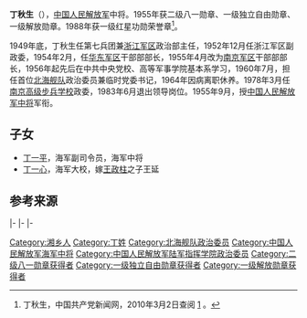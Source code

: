{{noteTA
|1=zh:蒋介石;zh-hans:蒋介石;zh-hk:蒋介石;zh-tw:蒋中正;
|2=zh:斯大林;zh-hans:斯大林;zh-hk:史太林;zh-tw:史達林;
|3=zh:赫鲁晓夫;zh-hans:赫鲁晓夫;zh-hk:赫鲁曉夫;zh-tw:赫鲁雪夫;
|4=zh-cn:朝鲜战争; zh-sg:韩战; zh-tw:韓戰; zh-hk:韓戰;
}}
{{Infobox_officeholder
| name = 丁秋生
| image name = Dingqiusheng.jpg
| width = 200
| now = 
| period = 
| Sex =
| different name = 
| party = {{中国共产党}}
| nationality = {{PRC}}
| Native place =
| date of birth = 1913年11月9日
| place of birth = {{ROC-1912}}[[湖南省|湖南省]][[湘乡县|湘乡县]]莲花桥区塘家冲谢家保
| date of death = {{death date and age|1995|1|4|1913|11|9}}
| place of death = {{PRC}}[[北京|北京]]
| religion = [[共产主义|共产主义]]
| spouse = 
| relatives = 
| educate = 
* 1933年12月，红军大学第一期政治科
* 抗日军政大学
* 1956年，中共中央党校学习
* 1957年，高等军事学院
| past =
* 红3军团第4师第10团连政治指导员、红9军团第14师第41团政治委员、红3军团第5师第13团中共总支书记
* 八路军山东纵队第1旅政治部主任、鲁中军区第4团政治委员、鲁南军区政治部主任
* 山东野战军第8师政治委员、华东野战军第3纵队政治委员、第三野战军第22军政治委员
* 第7兵团兼浙江军区政治部主任，浙江军区副政治委员，华东军区、南京军区干部部部长
* 人民解放军海军北海舰队政治委员
| work =
* 《源泉》
}}
'''丁秋生'''（{{bd|1913年|11月9日|1995年|1月4日}}），[[中国人民解放军|中国人民解放军]]中将。1955年获二级八一勋章、一级独立自由勋章、一级解放勋章。1988年获一级红星功勋荣誉章<ref name="官方">丁秋生，中国共产党新闻网，2010年3月2日查阅 [http://dangshi.people.com.cn/GB/165617/165618/166491/167908/9975156.html] {{Wayback|url=http://dangshi.people.com.cn/GB/165617/165618/166491/167908/9975156.html |date=20091122041440 }}。</ref>。

1949年底，丁秋生任第七兵团兼[[浙江军区|浙江军区]]政治部主任，1952年12月任浙江军区副政委，1954年2月，任[[华东军区|华东军区]]干部部部长，1955年4月改为[[南京军区|南京军区]]干部部部长，1956年起先后在中共中央党校、高等军事学院基本系学习，1960年7月，担任首位[[北海舰队|北海舰队]]政治委员兼临时党委书记，1964年因病离职休养。1978年3月任[[南京高级步兵学校|南京高级步兵学校]]政委，1983年6月退出领导岗位。1955年9月，授[[中国人民解放军中将|中国人民解放军中将]]军衔。

==子女==
*[[丁一平|丁一平]]，海军副司令员，海军中将
*[[丁一心|丁一心]]，海军大校，嫁[[王政柱|王政柱]]之子王延

== 参考来源 ==
{{reflist}}
{{start box}}
{{s-ppo|cpc}}
{{s-new}}
{{s-title|[[中国共产党宁波地区委员会|中国共产党宁波地区委员会]]书记|？－？}}
{{s-after|[[顾德欢|顾德欢]]}}
{{s-mil|pla}}
|-
{{s-before|[[姬鹏飞|姬鹏飞]]}}
{{s-title|[[中国人民解放军浙江省军区|中国人民解放军浙江省军区]]政治部主任|1949年11月－1952年12月}}
{{s-after|[[刘文学_(少将)|刘文学]]}}
|-
{{s-new|rows=2}}
{{s-title|[[中国人民解放军|中国人民解放军]][[北海舰队|北海舰队]]政治委员|1960年8月－1964年10月}}
{{s-after|[[卢仁灿|卢仁灿]]}}
|-
{{s-title|[[中国人民解放军南京陆军指挥学院|中国人民解放军南京陆军指挥学院]]政治委员|1978年3月－1983年}}
{{s-after|[[诸敏|诸敏]]}}
{{end box}}
{{中國人民解放軍開國中將}}
{{中华人民共和国宁波市正职领导人}}

[[Category:湘乡人|Category:湘乡人]]
[[Category:丁姓|Category:丁姓]]
[[Category:北海舰队政治委员|Category:北海舰队政治委员]]
[[Category:中国人民解放军海军中将|Category:中国人民解放军海军中将]]
[[Category:中国人民解放军陆军指挥学院政治委员|Category:中国人民解放军陆军指挥学院政治委员]]
[[Category:二级八一勋章获得者|Category:二级八一勋章获得者]]
[[Category:一级独立自由勋章获得者|Category:一级独立自由勋章获得者]]
[[Category:一级解放勋章获得者|Category:一级解放勋章获得者]]